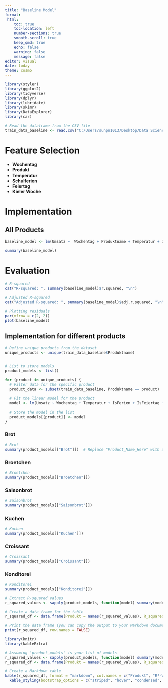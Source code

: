 ```yaml
---
title: "Baseline Model"
format: 
 html: 
    toc: true
    toc-location: left
    number-sections: true
    smooth-scroll: true
    keep_qmd: true
    echo: false
    warning: false
    message: false
editor: visual
date: today
theme: cosmo
---
```


```r

library(styler)
library(ggplot2)
library(tidyverse)
library(dplyr)
library(lubridate)
library(skimr)
library(DataExplorer)
library(car)
```

```r
# Read the dataframe from the CSV file
train_data_baseline <- read.csv("C:/Users/sunpn1013/Desktop/Data Science Kurs/SalesForecastingBakery/2_BaselineModel/train_data.csv")

```

# Feature Selection

-   **Wochentag**
-   **Produkt**
-   **Temperatur**
-   **Schulferien**
-   **Feiertag**
-   **Kieler Woche**

# Implementation

## All Products

```r

baseline_model <- lm(Umsatz ~  Wochentag + Produktname + Temperatur + IsFerien + IsFeiertag + KielerWoche  , data = train_data_baseline)

summary(baseline_model)

```

# Evaluation

```r
# R-squared
cat("R-squared: ", summary(baseline_model)$r.squared, "\n")

# Adjusted R-squared
cat("Adjusted R-squared: ", summary(baseline_model)$adj.r.squared, "\n")

```

```r
# Plotting residuals
par(mfrow = c(2, 2))
plot(baseline_model)


```

## Implementation for different products

```r

# Define unique products from the dataset
unique_products <- unique(train_data_baseline$Produktname)


# List to store models
product_models <- list()

for (product in unique_products) {
  # Filter data for the specific product
  product_data <- subset(train_data_baseline, Produktname == product)
  
  # Fit the linear model for the product
  model <- lm(Umsatz ~ Wochentag + Temperatur + IsFerien + IsFeiertag + KielerWoche, data = product_data)
  
  # Store the model in the list
  product_models[[product]] <- model
}


```

### Brot

```r
# Brot
summary(product_models[["Brot"]])  # Replace "Product_Name_Here" with an actual product name

```

### Broetchen

```r
# Broetchen
summary(product_models[["Broetchen"]])  

```

### Saisonbrot

```r
# Saisonbrot
summary(product_models[["Saisonbrot"]])  
```

### Kuchen

```r
# Kuchen
summary(product_models[["Kuchen"]])  
```

### Croissant

```r
# Croissant
summary(product_models[["Croissant"]])  
```

### Konditorei

```r
# Konditorei
summary(product_models[["Konditorei"]])  
```

```r
# Extract R-squared values
r_squared_values <- sapply(product_models, function(model) summary(model)$r.squared)

# Create a data frame for the table
r_squared_df <- data.frame(Produkt = names(r_squared_values), R_squared = r_squared_values)

# Print the data frame (you can copy the output to your Markdown document)
print(r_squared_df, row.names = FALSE)

```

```r
library(knitr)
library(kableExtra)

# Assuming 'product_models' is your list of models
r_squared_values <- sapply(product_models, function(model) summary(model)$r.squared)
r_squared_df <- data.frame(Produkt = names(r_squared_values), R_squared = r_squared_values)

# Create a Markdown table
kable(r_squared_df, format = "markdown", col.names = c("Produkt", "R²-Wert")) %>%
  kable_styling(bootstrap_options = c("striped", "hover", "condensed", "responsive"))


```
